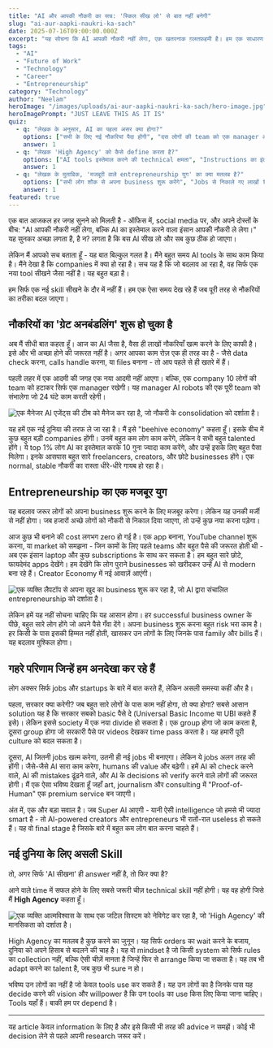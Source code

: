 ```yaml
---
title: "AI और आपकी नौकरी का सच: 'स्किल सीख लो' से बात नहीं बनेगी"
slug: "ai-aur-aapki-naukri-ka-sach"
date: 2025-07-16T09:00:00.000Z
excerpt: "यह सोचना कि AI आपकी नौकरी नहीं लेगा, एक खतरनाक ग़लतफ़हमी है। हम एक साधारण स्किल अपग्रेड के दौर में नहीं, बल्कि व्हाइट-कॉलर अर्थव्यवस्था के एक बुनियादी पुनर्गठन की शुरुआत में हैं।"
tags:
  - "AI"
  - "Future of Work"
  - "Technology"
  - "Career"
  - "Entrepreneurship"
category: "Technology"
author: "Neelam"
heroImage: "/images/uploads/ai-aur-aapki-naukri-ka-sach/hero-image.jpg"
heroImagePrompt: "JUST LEAVE THIS AS IT IS"
quiz:
  - q: "लेखक के अनुसार, AI का पहला असर क्या होगा?"
    options: ["सभी के लिए नई नौकरियां पैदा होंगी", "दस लोगों की team को एक manager और AI से replace कर दिया जाएगा", "AI का कोई खास असर नहीं होगा"]
    answer: 1
  - q: "लेखक 'High Agency' को कैसे define करता है?"
    options: ["AI tools इस्तेमाल करने की technical क्षमता", "Instructions का इंतज़ार करने के बजाय, खुद एक्शन लेने की अंदरूनी इच्छाशक्ति", "एक बड़ी कंपनी में काम करना"]
    answer: 1
  - q: "लेखक के मुताबिक, 'मजबूरी वाले entrepreneurship युग' का क्या मतलब है?"
    options: ["सभी लोग शौक से अपना business शुरू करेंगे", "Jobs से निकाले गए लाखों talented लोगों को मजबूरन कुछ नया शुरू करना होगा", "सरकार सभी को business करने के लिए पैसे देगी"]
    answer: 1
featured: true
---
```

एक बात आजकल हर जगह सुनने को मिलती है - ऑफिस में, social media पर, और अपने दोस्तों के बीच: "AI आपकी नौकरी नहीं लेगा, बल्कि AI का इस्तेमाल करने वाला इंसान आपकी नौकरी ले लेगा।" यह सुनकर अच्छा लगता है, है न? लगता है कि बस AI सीख लो और सब कुछ ठीक हो जाएगा।

लेकिन मैं आपको सच बताता हूँ - यह बात बिल्कुल गलत है। मैंने बहुत समय AI tools के साथ काम किया है। मैंने देखा है कि companies में क्या हो रहा है। सच यह है कि जो बदलाव आ रहा है, वह सिर्फ एक नया tool सीखने जैसा नहीं है। यह बहुत बड़ा है।

हम सिर्फ एक नई skill सीखने के दौर में नहीं हैं। हम एक ऐसा समय देख रहे हैं जब पूरी तरह से नौकरियों का तरीका बदल जाएगा।

## नौकरियों का 'ग्रेट अनबंडलिंग' शुरू हो चुका है

अब मैं सीधी बात कहता हूँ। आज का AI जैसा है, वैसा ही लाखों नौकरियाँ खत्म करने के लिए काफी है। इसे और भी अच्छा होने की जरूरत नहीं है। अगर आपका काम रोज़ एक ही तरह का है - जैसे data check करना, calls handle करना, या files बनाना - तो आप पहले से ही खतरे में हैं।

पहली लहर में एक आदमी की जगह एक नया आदमी नहीं आएगा। बल्कि, एक company 10 लोगों की team को हटाकर सिर्फ एक manager रखेगी। यह manager AI robots की एक पूरी team को संभालेगा जो 24 घंटे काम करती रहेगी।

![एक मैनेजर AI एजेंट्स की टीम को मैनेज कर रहा है, जो नौकरी के consolidation को दर्शाता है।](/images/uploads/ai-aur-aapki-naukri-ka-sach/ai-job-consolidation.png)

यह हमें एक नई दुनिया की तरफ ले जा रहा है। मैं इसे "beehive economy" कहता हूँ। इसके बीच में कुछ बहुत बड़ी companies होंगी। उनमें बहुत कम लोग काम करेंगे, लेकिन वे सभी बहुत talented होंगे। ये top 1% लोग AI का इस्तेमाल करके 10 गुना ज्यादा काम करेंगे, और उन्हें इसके लिए बहुत पैसा मिलेगा। इनके आसपास बहुत सारे freelancers, creators, और छोटे businesses होंगे। एक normal, stable नौकरी का रास्ता धीरे-धीरे गायब हो रहा है।

## Entrepreneurship का एक मजबूर युग

यह बदलाव जरूर लोगों को अपना business शुरू करने के लिए मजबूर करेगा। लेकिन यह उनकी मर्जी से नहीं होगा। जब हजारों अच्छे लोगों को नौकरी से निकाल दिया जाएगा, तो उन्हें कुछ नया करना पड़ेगा।

आज कुछ भी बनाने की cost लगभग zero हो गई है। एक app बनाना, YouTube channel शुरू करना, या market को समझना - जिन कामों के लिए पहले teams और बहुत पैसे की जरूरत होती थी - अब एक इंसान laptop और कुछ subscriptions के साथ कर सकता है। हम बहुत सारे छोटे, फायदेमंद apps देखेंगे। हम देखेंगे कि लोग पुराने businesses को खरीदकर उन्हें AI से modern बना रहे हैं। Creator Economy में नई आवाज़ें आएंगी।

![एक व्यक्ति लैपटॉप से अपना खुद का business शुरू कर रहा है, जो AI द्वारा संचालित entrepreneurship को दर्शाता है।](/images/uploads/ai-aur-aapki-naukri-ka-sach/ai-driven-entrepreneurship.png)

लेकिन हमें यह नहीं सोचना चाहिए कि यह आसान होगा। हर successful business owner के पीछे, बहुत सारे लोग होंगे जो अपने पैसे गँवा देंगे। अपना business शुरू करना बहुत risk भरा काम है। हर किसी के पास इसकी हिम्मत नहीं होती, खासकर उन लोगों के लिए जिनके पास family और bills हैं। यह बदलाव मुश्किल होगा।

## गहरे परिणाम जिन्हें हम अनदेखा कर रहे हैं

लोग अक्सर सिर्फ jobs और startups के बारे में बात करते हैं, लेकिन असली समस्या कहीं और है।

पहला, सरकार क्या करेगी? जब बहुत सारे लोगों के पास काम नहीं होगा, तो क्या होगा? सबसे आसान solution यह है कि सरकार सबको basic पैसे दे (Universal Basic Income या UBI कहते हैं इसे)। लेकिन इससे society में एक नया divide हो सकता है। एक group होगा जो काम करता है, दूसरा group होगा जो सरकारी पैसे पर videos देखकर time pass करता है। यह हमारी पूरी culture को बदल सकता है।

दूसरा, AI जितनी jobs खत्म करेगा, उतनी ही नई jobs भी बनाएगा। लेकिन ये jobs अलग तरह की होंगी। जैसे-जैसे AI सारा काम करेगा, humans की value और बढ़ेगी। हमें AI को check करने वाले, AI की mistakes ढूंढने वाले, और AI के decisions को verify करने वाले लोगों की जरूरत होगी। मैं एक ऐसा भविष्य देखता हूँ जहाँ art, journalism और consulting में "Proof-of-Human" एक premium service बन जाएगी।

अंत में, एक और बड़ा सवाल है। जब Super AI आएगी - यानी ऐसी intelligence जो हमसे भी ज्यादा smart है - तो AI-powered creators और entrepreneurs भी रातों-रात useless हो सकते हैं। यह वो final stage है जिसके बारे में बहुत कम लोग बात करना चाहते हैं।

## नई दुनिया के लिए असली Skill

तो, अगर सिर्फ 'AI सीखना' ही answer नहीं है, तो फिर क्या है?

आने वाले time में सफल होने के लिए सबसे जरूरी चीज़ technical skill नहीं होगी। यह वह होगी जिसे मैं **High Agency** कहता हूँ।

![एक व्यक्ति आत्मविश्वास के साथ एक जटिल सिस्टम को नेविगेट कर रहा है, जो 'High Agency' की मानसिकता को दर्शाता है।](/images/uploads/ai-aur-aapki-naukri-ka-sach/high-agency-mindset.png)

High Agency का मतलब है कुछ करने का जुनून। यह सिर्फ orders का wait करने के बजाय, दुनिया को अपने हिसाब से बदलने की चाह है। यह वो mindset है जो किसी system को सिर्फ rules का collection नहीं, बल्कि ऐसी चीज़ें मानता है जिन्हें फिर से arrange किया जा सकता है। यह तब भी adapt करने का talent है, जब कुछ भी sure न हो।

भविष्य उन लोगों का नहीं है जो केवल tools use कर सकते हैं। यह उन लोगों का है जिनके पास यह decide करने की vision और willpower है कि उन tools का use किस लिए किया जाना चाहिए। Tools यहाँ हैं। बाकी हम पर depend है।

---
यह article केवल information के लिए है और इसे किसी भी तरह की advice न समझें। कोई भी decision लेने से पहले अपनी research जरूर करें।

